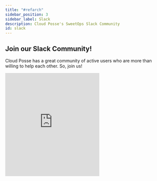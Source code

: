 ```yaml
---
title: "#refarch"
sidebar_position: 3
sidebar_label: Slack
description: Cloud Posse's SweetOps Slack Community
id: slack
---
```


## Join our Slack Community!

Cloud Posse has a great community of active users who are more than willing to help each other. So, join us!

<iframe src="https://slack.cloudposse.com/?theme=dark&background=00000000"
        marginWidth="0"
        marginHeight="0"
        hspace="0"
        vspace="0"
        width="300"
        height="330"
        scrolling="no"
        frameBorder="0"
        className="join-slack"
        allowtransparency="true"
        style={{ borderRadius: '6px', display: 'flex', marginRight: 'auto', marginLeft: 'auto'}}
        ></iframe>
